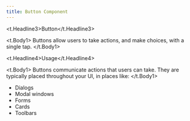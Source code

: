 ```yaml
---
title: Button Component
---
```



<t.Headline3>Button</t.Headline3>

<t.Body1>
Buttons allow users to take actions, and make choices, with a single tap.
</t.Body1>

<t.Headline4>Usage</t.Headline4>

<t.Body1>
Buttons communicate actions that users can take. They are typically placed throughout your UI, in places like:
</t.Body1>

- Dialogs
- Modal windows
- Forms
- Cards
- Toolbars

<ButtonExample />
